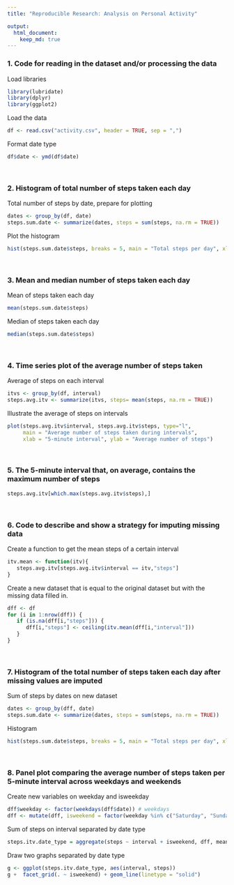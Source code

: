 ```yaml
---
title: "Reproducible Research: Analysis on Personal Activity"

output: 
  html_document:
    keep_md: true
---
```



### 1. Code for reading in the dataset and/or processing the data
Load libraries
```r
library(lubridate)
library(dplyr)
library(ggplot2)
```

Load the data 

```r
df <- read.csv("activity.csv", header = TRUE, sep = ",")
```
Format date type   
```r

df$date <- ymd(df$date)
```
&nbsp;

### 2. Histogram of total number of steps taken each day
Total number of steps by date, prepare for plotting
```r
dates <- group_by(df, date)
steps.sum.date <- summarize(dates, steps = sum(steps, na.rm = TRUE))
```
Plot the histogram
```r
hist(steps.sum.date$steps, breaks = 5, main = "Total steps per day", xlab = "Steps")
```
&nbsp;

### 3. Mean and median number of steps taken each day
Mean of steps taken each day 
```r
mean(steps.sum.date$steps)
```
Median of steps taken each day
```r
median(steps.sum.date$steps)
```
&nbsp;

### 4. Time series plot of the average number of steps taken
Average of steps on each interval 
```r
itvs <- group_by(df, interval)
steps.avg.itv <- summarize(itvs, steps= mean(steps, na.rm = TRUE))
```
Illustrate the average of steps on intervals
```r
plot(steps.avg.itv$interval, steps.avg.itv$steps, type="l", 
     main = "Average number of steps taken during intervals", 
     xlab = "5-minute interval", ylab = "Average number of steps")
```
&nbsp;

### 5. The 5-minute interval that, on average, contains the maximum number of steps
```r
steps.avg.itv[which.max(steps.avg.itv$steps),]
```
&nbsp;

### 6. Code to describe and show a strategy for imputing missing data
Create a function to get the mean steps of a certain interval
```r
itv.mean <- function(itv){
   steps.avg.itv[steps.avg.itv$interval == itv,"steps"]
}
```
Create a new dataset that is equal to the original dataset but with the missing data filled in.
```r
dff <- df
for (i in 1:nrow(dff)) {
   if (is.na(dff[i,"steps"])) {
      dff[i,"steps"] <- ceiling(itv.mean(dff[i,"interval"]))
   }
}
```
&nbsp;

### 7. Histogram of the total number of steps taken each day after missing values are imputed
Sum of steps by dates on new dataset
```r
dates <- group_by(dff, date)
steps.sum.date <- summarize(dates, steps = sum(steps, na.rm = TRUE))
```

Histogram 
```r
hist(steps.sum.date$steps, breaks = 5, main = "Total steps per day", xlab = "Steps")
```
&nbsp;

### 8. Panel plot comparing the average number of steps taken per 5-minute interval across weekdays and weekends
Create new variables on weekday and isweekday
```r
dff$weekday <- factor(weekdays(dff$date)) # weekdays
dff <- mutate(dff, isweekend = factor(weekday %in% c("Saturday", "Sunday"), levels = c(TRUE, FALSE), labels = c("weekends","weekdays")))
```

Sum of steps on interval separated by date type
```r
steps.itv.date_type = aggregate(steps ~ interval + isweekend, dff, mean)
```

Draw two graphs separated by date type 
```r
g <- ggplot(steps.itv.date_type, aes(interval, steps))
g +  facet_grid(. ~ isweekend) + geom_line(linetype = "solid")
```

